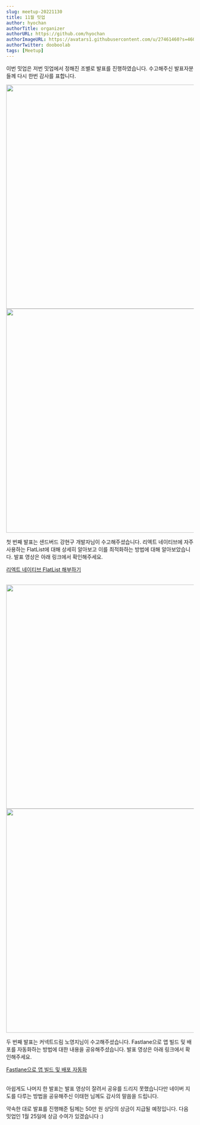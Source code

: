 ---
slug: meetup-20221130
title: 11월 밋업
author: hyochan
authorTitle: organizer
authorURL: https://github.com/hyochan
authorImageURL: https://avatars1.githubusercontent.com/u/27461460?s=460&u=b5860875e26d33fd70fd210f4ea74f81cdf9d99b&v=4
authorTwitter: dooboolab
tags: [Meetup]
---


이번 밋업은 저번 밋업에서 정해진 조별로 발표를 진행하였습니다. 수고해주신 발표자분들께 다시 한번 감사를 표합니다.

<img src="https://user-images.githubusercontent.com/27461460/206641938-2063d972-ac82-48bc-bb20-3ff7961fa231.jpg" width="600"/>

<img src="https://user-images.githubusercontent.com/27461460/206641942-2fd300ff-4117-4fa8-8688-ab27f6f65dad.jpg" width="600"/>

첫 번째 발표는 샌드버드 강현구 개발자님이 수고해주셨습니다. 리엑트 네이티브에 자주 사용하는 FlatList에 대해 상세히 알아보고 이를 최적화하는 방법에 대해 알아보았습니다. 발표 영상은 아래 링크에서 확인해주세요.

<a href="https://www.youtube.com/watch?v=kcZ4ZXNX-r4&t">리엑트 네이티브 FlatList 해부하기</a>
<br/><br/>

<img src="https://user-images.githubusercontent.com/27461460/206641945-b8274d0d-4ff6-46d3-b894-892805c5cbbe.jpg" width="600"/>

<img src="https://user-images.githubusercontent.com/27461460/206641949-bf490d34-9a49-434f-b633-3b618d0319d4.jpg" width="600"/>

두 번째 발표는 커넥트드림 노영지님이 수고해주셨습니다. Fastlane으로 앱 빌드 및 배포를 자동화하는 방법에 대한 내용을 공유해주셨습니다. 발표 영상은 아래 링크에서 확인해주세요.

<a href="https://www.youtube.com/watch?v=KnTh4iCEiNo">Fastlane으로 앱 빌드 및 배포 자동화</a>
<br/><br/>

아쉽게도 나머지 한 발표는 발표 영상이 잘려서 공유를 드리지 못했습니다만 네이버 지도를 다루는 방법을 공유해주신 이태헌 님께도 감사의 말씀을 드립니다.

약속한 대로 발표를 진행해준 팀께는 50만 원 상당의 상금이 지급될 예정입니다. 다음 밋업인 1월 25일에 상금 수여가 있겠습니다 :)

<AdFitMobileBanner
  unit="DAN-YpQyMBCxi1vg3gJM"
  className="adfit-middle-mobile-2022-11-30"
/>
